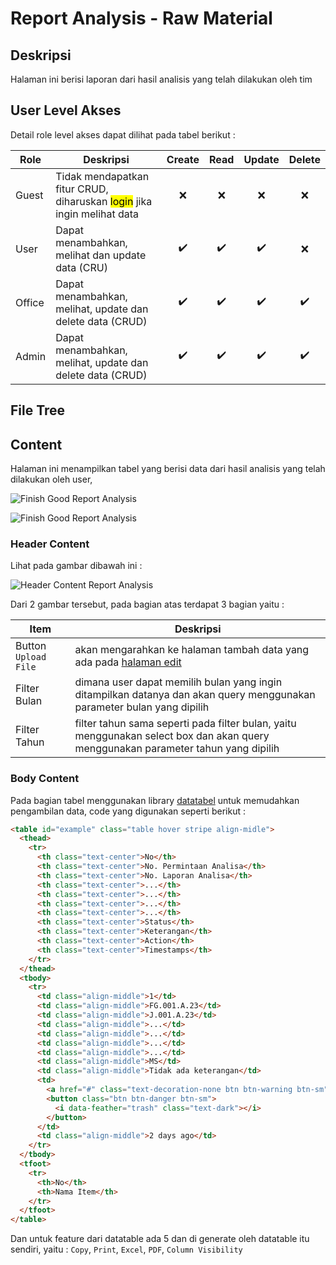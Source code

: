 # Report Analysis - Raw Material


## Deskripsi

Halaman ini berisi laporan dari hasil analisis yang telah dilakukan oleh tim

## User Level Akses

Detail role level akses dapat dilihat pada tabel berikut :

| Role   | Deskripsi                                                                           | Create | Read | Update | Delete |
| ------ | ----------------------------------------------------------------------------------- | :----: | :--: | :----: | :----: |
| Guest  | Tidak mendapatkan fitur CRUD, diharuskan <mark>login</mark> jika ingin melihat data |   ❌   |  ❌  |   ❌   |   ❌   |
| User   | Dapat menambahkan, melihat dan update data (CRU)                                    |   ✔️   |  ✔️  |   ✔️   |   ❌   |
| Office | Dapat menambahkan, melihat, update dan delete data (CRUD)                           |   ✔️   |  ✔️  |   ✔️   |   ✔️   |
| Admin  | Dapat menambahkan, melihat, update dan delete data (CRUD)                           |   ✔️   |  ✔️  |   ✔️   |   ✔️   |

## File Tree


<FileTree>
  <FileTree.Folder name="resource" defaultOpen>
    <FileTree.Folder name="views" defaultOpen>
      <FileTree.Folder name="front-view" defaultOpen>
        <FileTree.Folder name="pages" defaultOpen>
          <FileTree.Folder name="report-analysis" defaultOpen>
            <FileTree.File name="raw-material.blade.php" />
          </FileTree.Folder>
        </FileTree.Folder>
      </FileTree.Folder>
    </FileTree.Folder>
  </FileTree.Folder>
</FileTree>

## Content

Halaman ini menampilkan tabel yang berisi data dari hasil analisis yang telah dilakukan oleh user,

![Finish Good Report Analysis](/front-view/report-analysis/finish-good-1.png)

![Finish Good Report Analysis](/front-view/report-analysis/finish-good-2.png)

### Header Content

Lihat pada gambar dibawah ini :

![Header Content Report Analysis](/front-view/report-analysis/header-content.png)

Dari 2 gambar tersebut, pada bagian atas terdapat 3 bagian yaitu :

| Item                 | Deskripsi                                                                                                                         |
| -------------------- | --------------------------------------------------------------------------------------------------------------------------------- |
| Button `Upload File` | akan mengarahkan ke halaman tambah data yang ada pada [halaman edit](../layout-rear-view)                                         |
| Filter Bulan         | dimana user dapat memilih bulan yang ingin ditampilkan datanya dan akan query menggunakan parameter bulan yang dipilih            |
| Filter Tahun         | filter tahun sama seperti pada filter bulan, yaitu menggunakan select box dan akan query menggunakan parameter tahun yang dipilih |

### Body Content

Pada bagian tabel menggunakan library [datatabel](https://datatables.net/) untuk memudahkan pengambilan data, code yang digunakan seperti berikut :

```html filename="resource/views/pages/report-analysis/finish-good.blade.php"
<table id="example" class="table hover stripe align-midle">
  <thead>
    <tr>
      <th class="text-center">No</th>
      <th class="text-center">No. Permintaan Analisa</th>
      <th class="text-center">No. Laporan Analisa</th>
      <th class="text-center">...</th>
      <th class="text-center">...</th>
      <th class="text-center">...</th>
      <th class="text-center">...</th>
      <th class="text-center">Status</th>
      <th class="text-center">Keterangan</th>
      <th class="text-center">Action</th>
      <th class="text-center">Timestamps</th>
    </tr>
  </thead>
  <tbody>
    <tr>
      <td class="align-middle">1</td>
      <td class="align-middle">FG.001.A.23</td>
      <td class="align-middle">J.001.A.23</td>
      <td class="align-middle">...</td>
      <td class="align-middle">...</td>
      <td class="align-middle">...</td>
      <td class="align-middle">...</td>
      <td class="align-middle">MS</td>
      <td class="align-middle">Tidak ada keterangan</td>
      <td>
        <a href="#" class="text-decoration-none btn btn-warning btn-sm"><i data-feather="edit" class="text-dark"></i></a>
        <button class="btn btn-danger btn-sm">
          <i data-feather="trash" class="text-dark"></i>
        </button>
      </td>
      <td class="align-middle">2 days ago</td>
    </tr>
  </tbody>
  <tfoot>
    <tr>
      <th>No</th>
      <th>Nama Item</th>
    </tr>
  </tfoot>
</table>
```

Dan untuk feature dari datatable ada 5 dan di generate oleh datatable itu sendiri, yaitu : `Copy`, `Print`, `Excel`, `PDF`, `Column Visibility`
